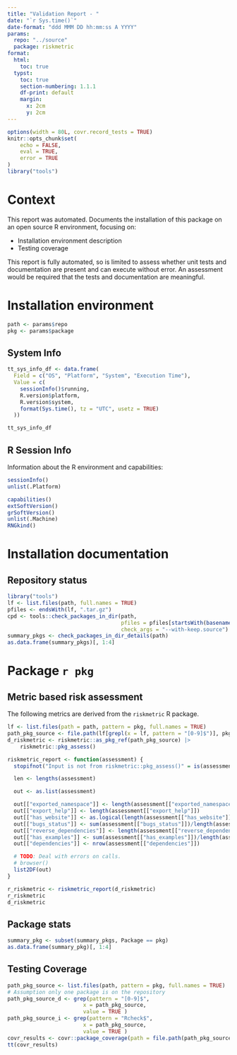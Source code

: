 ```yaml
---
title: "Validation Report - "
date: "`r Sys.time()`"
date-format: "ddd MMM DD hh:mm:ss A YYYY"
params:
  repo: "../source"
  package: riskmetric
format:
  html: 
    toc: true  
  typst:
    toc: true
    section-numbering: 1.1.1
    df-print: default
    margin:
      x: 2cm
      y: 2cm
---
```


```r
options(width = 80L, covr.record_tests = TRUE)
knitr::opts_chunk$set(
    echo = FALSE,
    eval = TRUE,
    error = TRUE
)
library("tools")
```

# Context

This report was automated.
Documents the installation of this package on an open source R environment, focusing on:

- Installation environment description
- Testing coverage

This report is fully automated, so is limited to assess whether unit tests and documentation are present and can execute without error. An assessment would be required that the tests and documentation are meaningful. 

# Installation environment

```r
path <- params$repo
pkg <- params$package
```


## System Info

```r
tt_sys_info_df <- data.frame(
  Field = c("OS", "Platform", "System", "Execution Time"),
  Value = c(
    sessionInfo()$running,
    R.version$platform,
    R.version$system,
    format(Sys.time(), tz = "UTC", usetz = TRUE)
  ))

tt_sys_info_df
```

## R Session Info

Information about the R environment and capabilities:

```r
sessionInfo()
unlist(.Platform)

capabilities()
extSoftVersion()
grSoftVersion()
unlist(.Machine)
RNGkind()
```

# Installation documentation

## Repository status

```r
library("tools")
lf <- list.files(path, full.names = TRUE)
pfiles <- endsWith(lf, ".tar.gz")
cpd <- tools::check_packages_in_dir(path, 
                                    pfiles = pfiles[startsWith(basenames(pfiles), pkg)],
                                    check_args = "--with-keep.source")
summary_pkgs <- check_packages_in_dir_details(path)
as.data.frame(summary_pkgs)[, 1:4]
```


# Package `r pkg`

## Metric based risk assessment

The following metrics are derived from the `riskmetric` R package.
<!-- Metrics overlapping with `covr` and `R CMD Check` are removed. -->

```r
lf <- list.files(path = path, pattern = pkg, full.names = TRUE)
path_pkg_source <- file.path(lf[grepl(x = lf, pattern = "[0-9]$")], pkg)
d_riskmetric <- riskmetric::as_pkg_ref(path_pkg_source) |> 
    riskmetric::pkg_assess()

riskmetric_report <- function(assessment) {
  stopifnot("Input is not from riskmetric::pkg_assess()" = is(assessment, "list_of_pkg_metric"))

  len <- lengths(assessment)

  out <- as.list(assessment)

  out[["exported_namespace"]] <- length(assessment[["exported_namespace"]])
  out[["export_help"]] <- length(assessment[["export_help"]])
  out[["has_website"]] <- as.logical(length(assessment[["has_website"]]))
  out[["bugs_status"]] <- sum(assessment[["bugs_status"]])/length(assessment[["bugs_status"]])
  out[["reverse_dependencies"]] <- length(assessment[["reverse_dependencies"]])
  out[["has_examples"]] <- sum(assessment[["has_examples"]])/length(assessment[["has_examples"]])
  out[["dependencies"]] <- nrow(assessment[["dependencies"]])

  # TODO: Deal with errors on calls.
  # browser()
  list2DF(out)
}

r_riskmetric <- riskmetric_report(d_riskmetric)
r_riskmetric
d_riskmetric
```


## Package stats

```r
summary_pkg <- subset(summary_pkgs, Package == pkg)
as.data.frame(summary_pkg)[, 1:4]
```


## Testing Coverage

```r
path_pkg_source <- list.files(path, pattern = pkg, full.names = TRUE)
# Assumption only one package is on the repository
path_pkg_source_d <- grep(pattern = "[0-9]$", 
                        x = path_pkg_source, 
                        value = TRUE )
path_pkg_source_i <- grep(pattern = "Rcheck$", 
                        x = path_pkg_source, 
                        value = TRUE )
covr_results <- covr::package_coverage(path = file.path(path_pkg_source_d, pkg))
tt(covr_results)
```

